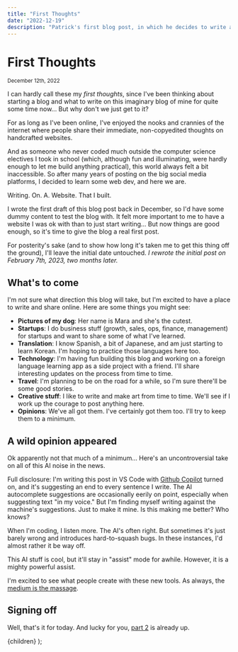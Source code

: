 ```yaml
---
title: "First Thoughts"
date: "2022-12-19"
description: "Patrick's first blog post, in which he decides to write a blog."
---
```



# First Thoughts

<small>December 12th, 2022</small>

I can hardly call these my _first thoughts_, since I've been thinking about starting a blog and what to write on this imaginary blog of mine for quite some time now... But why don't we just get to it?

For as long as I've been online, I've enjoyed the nooks and crannies of the internet where people share their immediate, non-copyedited thoughts on handcrafted websites.

And as someone who never coded much outside the computer science electives I took in school (which, although fun and illuminating, were hardly enough to let me build anything practical), this world always felt a bit inaccessible. So after many years of posting on the big social media platforms, I decided to learn some web dev, and here we are.

Writing. On. A. Website. That I built.

I wrote the first draft of this blog post back in December, so I'd have some dummy content to test the blog with. It felt more important to me to have a website I was ok with than to just start writing... But now things are good enough, so it's time to give the blog a real first post.

For posterity's sake (and to show how long it's taken me to get this thing off the ground), I'll leave the initial date untouched. _I rewrote the initial post on February 7th, 2023, two months later._

## What's to come

I'm not sure what direction this blog will take, but I'm excited to have a place to write and share online. Here are some things you might see:

- **Pictures of my dog**: Her name is Mara and she's the cutest.
- **Startups**: I do business stuff (growth, sales, ops, finance, management) for startups and want to share some of what I've learned.
- **Translation**: I know Spanish, a bit of Japanese, and am just starting to learn Korean. I'm hoping to practice those languages here too.
- **Technology**: I'm having fun building this blog and working on a foreign language learning app as a side project with a friend. I'll share interesting updates on the process from time to time.
- **Travel**: I'm planning to be on the road for a while, so I'm sure there'll be some good stories.
- **Creative stuff**: I like to write and make art from time to time. We'll see if I work up the courage to post anything here.
- **Opinions**: We've all got them. I've certainly got them too. I'll try to keep them to a minimum.

## A wild opinion appeared

Ok apparently not that much of a minimum... Here's an uncontroversial take on all of this AI noise in the news.

Full disclosure: I'm writing this post in VS Code with [Github Copilot](https://github.com/features/copilot) turned on, and it's suggesting an end to every sentence I write. The AI autocomplete suggestions are occasionally eerily on point, especially when suggesting text "in my voice." But I'm finding myself writing against the machine's suggestions. Just to make it mine. Is this making me better? Who knows?

When I'm coding, I listen more. The AI's often right. But sometimes it's just barely wrong and introduces hard-to-squash bugs. In these instances, I'd almost rather it be way off.

This AI stuff is cool, but it'll stay in "assist" mode for awhile. However, it is a mighty powerful assist.

I'm excited to see what people create with these new tools. As always, the [medium is the massage](https://en.wikipedia.org/wiki/The_medium_is_the_message).

## Signing off

Well, that's it for today. And lucky for you, [part 2](/posts/second-thoughts) is already up.

  <PostLayout title={title} description={description}>
    {children}
  </PostLayout>
);

